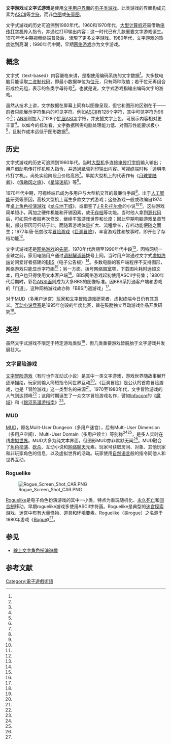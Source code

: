 {{NoteTA
| G1 = IT
| G2 = Games
}}

'''文字游戏'''或'''文字式游戏'''是使用[[文字式用户界面|文字用户界面]]的[[电子类游戏|电子类游戏]]。此类游戏的界面构成元素为[[ASCII|ASCII]]等[[字符编码|字符]]，而非[[位图|位图]]或[[矢量图|矢量图]]。

文字式游戏的历史可追溯到1960年代。1960和1970年代，[[大型计算机|大型计算机]]还需借助[[电传打字机|电传打字机]]传入指令，并通过打印输出内容；这一时代已有几款重要文字游戏诞生。1970年代中期视频终端普及后，湧現了更多文字游戏。1980年代，文字游戏的热度达到高潮；1990年代中期，早期[[网络游戏|网络游戏]]亦为文字游戏。

== 概念 ==

文字式（text-based）内容嚴格来讲，是指使用编码系统的文字数据<ref name="txtbased" />{{rp|54}}。大多数电脑只能读取[[二进制代码|二进制代码]]，即最小数据单位为[[位元|位元]]，只有两种取值；若干位元再组合形成位元组，表示的各类字母符号<ref name="txtbased" />{{rp|52}}。也就是说，文字式游戏指输出编码文字的游戏。

虽然从技术上讲，文字数据在屏幕上同样以图像呈现，但它和图形的区别在于——前者只能展示字符集内的可见字符。例如[[ASCII|ASCII]]有128个字符，其中可见字符为96个<ref name="ansi" />{{rp|27}}；[[ANSI|ANSI]]则加入了128个[[EASCII|扩展ASCII]]字符，并支援文字上色，可展示内容相对更丰富<ref name="ansi" />{{rp|19}}。以如今的标准看，文字数据所需电脑处理能力低、对图形性能要求极小<ref name="textnology" />，且制作成本远低于图形数据<ref name="ascii" />。

== 历史 ==

文字式游戏的历史可追溯到1960年代。当时[[大型机|大型机]]多连接[[电传打字机|电传打字机]]输入输出；用户借助电传打印机輸入指令，并透過紙張列印输出内容。可视终端时称「透明电传打字机」，尚处实验阶段且价格高昂<ref name="vt100" />。早期大型机上的代表作有《[[月球登陆者|月球登陆者]]》、《[[俄勒冈之旅|俄勒冈之旅]]》、《[[星际迷航_(1971年游戏)|星际迷航]]》等<ref name="teletype" />。

1970年代中期，可视终端已成为多用户与大型机交互的最廉价手段<ref name="vt100" />。出于[[人工智能|人工智能]]研究等原因，高校大型机上诞生多款文字式游戏；这些游戏一般或改编自1974年[[桌上角色扮演游戏|桌上角色扮演游戏]]《[[龙与地下城|龙与地下城]]》，或借鉴了[[J·R·R·托尔金|J·R·R·托尔金]]的小说<ref name="bwqHf" /><ref name="tdc" />。这些游戏简单短小，再加之硬件机能和开销因素，故无[[游戏存档|存档]]等功能。当时他人拿到[[源代码|源代码]]后，可如原作者般再次修改，继续丰富游戏世界和长度；因此早期电脑游戏呈章节制，部分原因可归结于此。而随着游戏体量扩大、流程增长，存档功能便随之而生；1977年唐·伍兹改写[[冒险游戏|冒险游戏]]《[[巨洞冒險|巨洞冒險]]》，丰富游戏性和故事时，即开创了存档功能<ref name="QdHkC" />。

文字式游戏还是[[网络游戏|网络游戏]]的[[先驱|先驱]]。1970年代后期至1990年代中段<ref name="textnology" />{{rp|79}}，因特网统一全球之前，家用电脑用户通过[[调制解调器|调制解调器]]拨号上网。当时用户常通过文字式[[虚拟终端|虚拟终端]]访问爱好者搭建的[[BBS|BBS]]（电子公告板）<ref name="bbs_GTJ7u" />。多数电脑的客户端程序不支持图形，网络游戏只能显示字符画<ref name="bbs" />；另一方面，拨号网络[[带宽_(计算机)|带宽]]窄，下载图片耗时远超文本，用户也只得使用文本客户端<ref name="textnology" />{{rp|79}}。BBS网络游戏起初使用ASCII字符集；1980年代后期时，彩色[[ANSI画|ANSI画]]则成为大多BBS的图像标准。因BBS系打通客户端和游戏的「门道」，这种网络游戏故亦称「BBS门道游戏」<ref name="bbs_GTJ7u" />。

对于[[MUD|MUD]]（多用户迷宫）玩家和[[文字冒险游戏|文字冒险游戏]]研究者，虚拟终端今日仍有其意义{{citation needed|date=2019年5月}}。[[互动小说竞赛|互动小说竞赛]]是1995年创设的年度比赛，旨在鼓励独立互动游戏作品开发研究<ref name="ljoh2" />。

== 类型 ==

虽然文字式游戏不限定于特定游戏类型<ref name="ascii" />，但几类重要游戏皆脱胎于文字游戏并发展壮大。

=== 文字冒险游戏 ===
{{main article|文字冒险游戏}}

[[文字冒险游戏|文字冒险游戏]]（有时也作互动式小说）是其中一类文字游戏，游戏世界随故事展开逐渐描绘，玩家则输入简短指令同世界互动<ref name="ta" />。《巨洞冒险》是公认的首款冒险游戏，也是「冒险游戏」这一类型名的来源<ref name="text" />{{rp|13}}。1970至1980年代，文字冒险游戏的人气到达顶峰<ref name="ta" />；这段时期诞生了一众文字冒险游戏名作，譬如[[Infocom|Infocom]]的《[[魔域|魔域]]》和《[[银河系漫游指南_(游戏)|银河系漫游指南]]》<ref name="text" />{{rp|17}}。

=== MUD ===
{{main article|MUD}}

[[MUD|MUD]]，原名Mulit-User Dungeon（多用户迷宫），后有Multi-User Dimension（多用户空间）、Multi-User Domain（多用户领土）等别称<ref name="bartle-acronym" /><ref name="hahn-acronym" />，是多人实时在线[[虚拟世界|虚拟世界]]。MUD大多为纯文本界面，但图形MUD亦非默默无闻<ref name="bartle-textgraph" />。MUD融合了[[电子角色扮演游戏|角色扮演]]、[[砍杀游戏|砍杀]]、互动小说和[[网络聊天|网络聊天]]元素。玩家可获取房间、对象、其他玩家和非玩家角色的信息，以及虚拟世界的活动。玩家使用[[自然语言|自然语言]]般的指令同他人和世界互动。

=== Roguelike ===
{{main article|Roguelike}}

[[File:Rogue_Screen_Shot_CAR.PNG|thumb]]

[[Roguelike|Roguelike]]是电子角色扮演游戏的其中一小类，特点为重玩随机化、[[永久死亡|永久死亡]]和[[回合制|回合制]]移动。早期roguelike游戏多使用ASCII字符画。Roguelike是典型的[[迷宫探索|迷宫探索]]游戏，迷宫中布有大量怪物、道具和环境要素。Roguelike（类rogue）之名源于1980年游戏《[[Rogue|Rogue]]》<ref name="2pqVd" />。

== 参见 ==

* [[線上文字角色扮演遊戲|線上文字角色扮演遊戲]]

== 参考文献 ==
{{reflist|refs=
<ref name="txtbased">{{cite book | title = Understanding Computers: Today and Tomorrow, Introductory | last = Morley | first = Deborah | last2 = Parker | first2 = Charles S. | publisher = [[Cengage|Cengage]] | date = 2014-04-16 | edition = 15th | page = 53–54 | isbn = 9781285767307}}</ref>
<ref name="ansi">{{cite book | title = Dictionary of Information Technology | last = Bangia | first = Ramesh | publisher = Firewall Media | place = [[新德里|New Delhi]] | date = 2010 | edition = 2nd | isbn = 9789380298153}}</ref>
<ref name="textnology">{{cite book | title = Encyclopedia of Video Games: A-L | last = Wolf | first = Mark J.P. | publisher = [[ABC-CLIO|ABC-CLIO]] | date = 2012 | volume = 1 | isbn = 9780313379369}}</ref>
<ref name="vt100">{{cite web | url = https://www.pcmag.com/feature/348634/the-forgotten-world-of-dumb-terminals | title = The Forgotten World of Dumb Terminals | last = Edwards | first = Benj | work = [[个人电脑杂志|PC Magazine]] | publisher = [[Ziff_Davis|Ziff Davis]] | date = 2016-10-13 | access-date = 2019-05-01 | archive-date = 2019-05-01 | archive-url = https://web.archive.org/web/20190501232453/https://www.pcmag.com/feature/348634/the-forgotten-world-of-dumb-terminals | dead-url = no }}</ref>
<ref name="teletype">{{cite web | url = https://www.pcmag.com/feature/352798/the-forgotten-world-of-teletype-computer-games | title = The Forgotten World of Teletype Computer Games | last = Edwards | first = Benj | work = [[个人电脑杂志|PC Magazine]] | publisher = [[Ziff_Davis|Ziff Davis]] | date = 2017-04-04 | access-date = 2019-05-01 | archive-date = 2019-12-06 | archive-url = https://web.archive.org/web/20191206012634/https://www.pcmag.com/feature/352798/the-forgotten-world-of-teletype-computer-games | dead-url = no }}</ref>
<ref name="tdc">{{cite book | title = Theorizing Digital Cultures | last = Bollmer | first = Grant D. | publisher = [[賽吉出版公司|SAGE Publishing]] | date = 2018-09-03 | isbn = 9781473966932}}</ref>
<ref name="bbs">{{cite web | url = https://www.theatlantic.com/technology/archive/2016/11/the-lost-civilization-of-dial-up-bulletin-board-systems/506465/ | title = The Lost Civilization of Dial-Up Bulletin Board Systems | last = Edwards | first = Benj | work = [[大西洋_(雜誌)|The Atlantic]] | publisher = [[Atlantic_Media|Atlantic Media]] | date = 2016-11-04 | access-date = 2019-05-04 | archive-date = 2021-12-06 | archive-url = https://web.archive.org/web/20211206140131/https://www.theatlantic.com/technology/archive/2016/11/the-lost-civilization-of-dial-up-bulletin-board-systems/506465/ | dead-url = no }}</ref>
<ref name="bbs_GTJ7u">{{cite web | url = https://www.pcmag.com/feature/340587/the-forgotten-world-of-bbs-door-games | title = The Forgotten World of BBS Door Games | last = Edwards | first = Benj | work = [[个人电脑杂志|PC Magazine]] | publisher = [[Ziff_Davis|Ziff Davis]] | date = 2016-01-14 | access-date = 2019-05-04 | archive-date = 2019-08-06 | archive-url = https://web.archive.org/web/20190806082156/https://www.pcmag.com/feature/340587/the-forgotten-world-of-bbs-door-games | dead-url = no }}</ref>
<ref name="ascii">{{cite web | url = https://www.pcmag.com/feature/342727/7-classic-pc-games-with-ascii-graphics | title = 7 Classic PC Games With ASCII Graphics | last = Edwards | first = Benj | work = [[个人电脑杂志|PC Magazine]] | publisher = [[Ziff_Davis|Ziff Davis]] | date = 2016-03-10 | access-date = 2019-05-01 | archive-date = 2019-05-01 | archive-url = https://web.archive.org/web/20190501132038/https://www.pcmag.com/feature/342727/7-classic-pc-games-with-ascii-graphics | dead-url = no }}</ref>
<ref name="ta">{{cite book | title = Interactive Storytelling for Video Games | last = Lebowitz | first = Josiah | last2 = Klug | first2 = Chris | publisher = [[Focal_Press|Focal Press]] | date = 2012-09-10 | page = 16 | isbn = 9780240817170}}</ref>
<ref name="text">{{cite book | title = Debugging Game History: A Critical Lexicon | last = Lowood | first = Henry | last2 = Guins | first2 = Raiford | publisher = [[麻省理工学院出版社|The MIT Press]] | date = 2016-06-03 | isbn = 9780262034197}}</ref>
<ref name="bartle-acronym">{{cite book | last = Bartle | first = Richard | author-link = Richard Bartle | title = [[Designing_Virtual_Worlds|Designing Virtual Worlds]] | publisher = New Riders | year = 2003 | isbn = 0-13-101816-7 | pages = 9–10, 741 | quote = [pp. 9-10] ''TinyMUD'' was deliberately intended to be distanced from the prevailing hack-and-slay ''AberMUD'' style, and the "D" in its name was said to stand for "Dimension" (or, occasionally, "Domain") rather than "Dungeon;" this is the ultimate cause of the MUD/MU* distinction that was to arise some years later. [pp. 741] The "D" in MUD stands for "Dungeon" [...] because the version of ZORK Roy played was a Fortran port called DUNGEN.}}</ref>
<ref name="hahn-acronym">{{cite book | last = Hahn | first = Harley | title = The Internet Complete Reference | edition = 2nd | publisher = Osborne McGraw-Hill | year = 1996 | isbn = 0-07-882138-X | pages = [https://archive.org/details/harleyhahnsinter00hahn/page/553 553] | quote = [...] muds had evolved to the point where the original name was too confining, and people started to say that "MUD" stood for the more generic "Multi-User Dimension" or "Multi-User Domain". | url = https://archive.org/details/harleyhahnsinter00hahn/page/553}}</ref>
<ref name="bartle-textgraph">{{cite book | last = Bartle | first = Richard | author-link = Richard Bartle | title = [[Designing_Virtual_Worlds|Designing Virtual Worlds]] | publisher = New Riders | year = 2003 | isbn = 0131018167 | pages = 3 | quote = Confusingly, although the term MUD applies to virtual worlds in general, the term MU* does not—it is used strictly for text-based worlds. The introduction of computer graphics into the mix therefore caused a second spate of naming, in order to make a distinction between ''graphical MUDs'' and ''text MUDs''.}}</ref>
<ref name="bwqHf">{{cite web | url = https://www.pcgamer.com/the-complete-history-of-rpgs/ | title = The history of RPGs | last = Cobbett | first = Richard | work = [[PC_Gamer|PC Gamer]] | publisher = [[Future_US|Future US]] | access-date = 2019-04-30 | archive-date = 2021-05-09 | archive-url = https://web.archive.org/web/20210509123937/https://www.pcgamer.com/the-complete-history-of-rpgs/ | dead-url = no }}</ref>
<ref name="QdHkC">{{cite book | title = Game Time: Understanding Temporality in Video Games | last = Hanson | first = Christopher | publisher = [[Indiana_University_Press|Indiana University Press]] | date = 2018-03-08 | page = 92–94 | isbn = 9780253032829}}</ref>
<ref name="ljoh2">{{cite web | url = https://www.theguardian.com/technology/2014/oct/22/interactive-fiction-awards-games | title = The joy of text – the fall and rise of interactive fiction | last = Alexander | first = Leigh | work = [[衛報|The Guardian]] | publisher = [[Guardian_Media_Group|Guardian Media Group]] | date = 2014-10-22 | access-date = 2019-05-01 | archive-date = 2021-03-08 | archive-url = https://web.archive.org/web/20210308163502/https://www.theguardian.com/technology/2014/oct/22/interactive-fiction-awards-games | dead-url = no }}</ref>
<ref name="2pqVd">{{cite book | title = Teaching Programming Concepts Through Play | last = Harris | first = Christopher | last2 = Harris | first2 = Patricia | publisher = [[Rosen_Publishing|Rosen Publishing]] | date = 2015-01-15 | page = 53 | isbn = 9781499490121}}</ref>
}}

[[Category:電子遊戲術語|Category:電子遊戲術語]]
